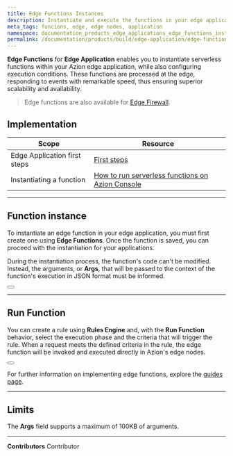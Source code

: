 ```yaml
---
title: Edge Functions Instances
description: Instantiate and execute the functions in your edge application directly at the edge.
meta_tags: funcions, edge, edge nodes, application
namespace: documentation_products_edge_applications_edge_functions_instances
permalink: /documentation/products/build/edge-application/edge-functions-instances/
---
```


**Edge Functions** for **Edge Application** enables you to instantiate serverless functions within your Azion edge application, while also configuring execution conditions. These functions are processed at the edge, responding to events with remarkable speed, thus ensuring superior scalability and availability.

> Edge functions are also available for [Edge Firewall](/en/documentation/products/secure/edge-firewall/edge-functions-instances/).

## Implementation

| Scope | Resource |
| --- | --- |
| Edge Application first steps | [First steps](/en/documentation/products/build/edge-application/first-steps/) |
| Instantiating a function | [How to run serverless functions on Azion Console](/en/documentation/products/guides/serverless-functions/) |

---

## Function instance

To instantiate an edge function in your edge application, you must first create one using **Edge Functions**. Once the function is saved, you can proceed with the instantiation for your applications.

During the instantiation process, the function's code can't be modified. Instead, the arguments, or **Args**, that will be passed to the context of the function's execution in JSON format must be informed.

<Button href="/en/documentation/products/build/edge-application/edge-functions/" text="Learn more about Edge Functions"></Button>

---

## Run Function

You can create a rule using **Rules Engine** and, with the **Run Function** behavior, select the execution phase and the criteria that will trigger the rule. When a request meets the defined criteria in the rule, the edge function will be invoked and executed directly in Azion's edge nodes.

<Button href="/en/documentation/products/build/edge-application/rules-engine/#run-function" text="Learn more about the Run Function behavior"></Button>

For further information on implementing edge functions, explore the [guides page](/en/documentation/products/guides/).

---

## Limits

The **Args** field supports a maximum of 100KB of arguments.



---


**Contributors** <ContributorList>Contributor</ContributorList>
